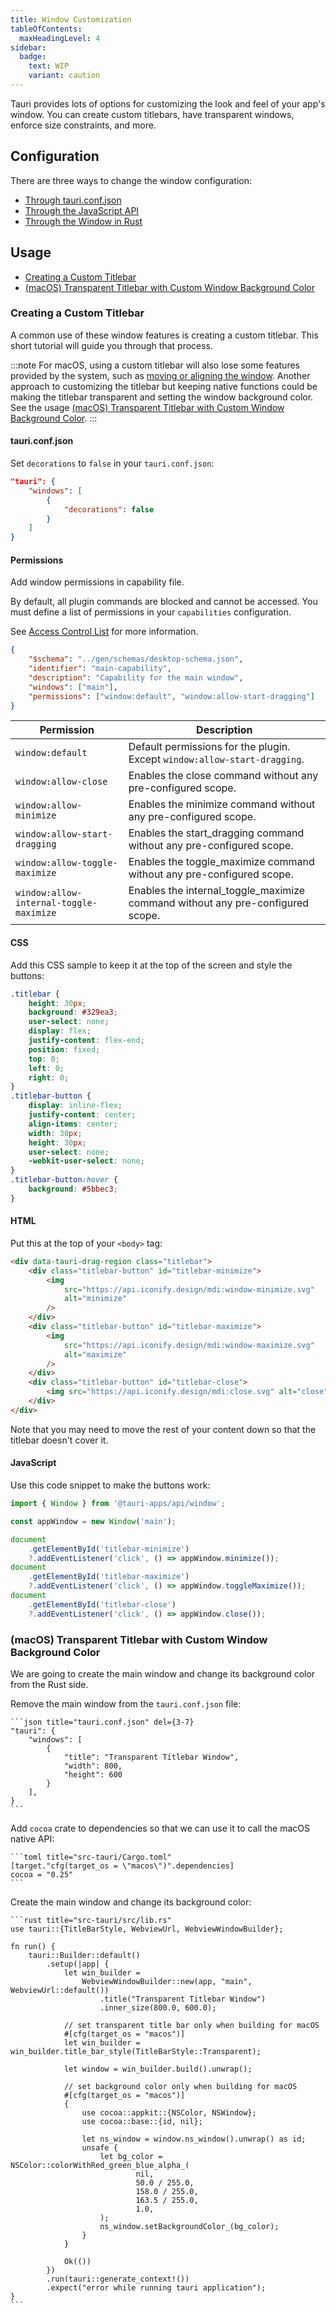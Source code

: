 ```yaml
---
title: Window Customization
tableOfContents:
  maxHeadingLevel: 4
sidebar:
  badge:
    text: WIP
    variant: caution
---
```



Tauri provides lots of options for customizing the look and feel of your app's window. You can create custom titlebars, have transparent windows, enforce size constraints, and more.

## Configuration

There are three ways to change the window configuration:

- <Icon name="external" class="inline-icon" /> [Through tauri.conf.json](/references/config/#windowconfig)
- <Icon name="external" class="inline-icon" /> [Through the JavaScript API](/references/js/core/namespacewindow/#window)
- <Icon name="external" class="inline-icon" /> [Through the Window in Rust](https://docs.rs/tauri/2.0.0-beta/tauri/window/struct.Window.html)

## Usage

- [Creating a Custom Titlebar](#creating-a-custom-titlebar)
- [(macOS) Transparent Titlebar with Custom Window Background Color](#macos-transparent-titlebar-with-custom-window-background-color)

### Creating a Custom Titlebar

A common use of these window features is creating a custom titlebar. This short tutorial will guide you through that process.

:::note
For macOS, using a custom titlebar will also lose some features provided by the system, such as [moving or aligning the window](https://support.apple.com/guide/mac-help/work-with-app-windows-mchlp2469/mac). Another approach to customizing the titlebar but keeping native functions could be making the titlebar transparent and setting the window background color. See the usage [(macOS) Transparent Titlebar with Custom Window Background Color](#macos-transparent-titlebar-with-custom-window-background-color).
:::

#### tauri.conf.json

Set `decorations` to `false` in your `tauri.conf.json`:

```json title="tauri.conf.json" {4}
"tauri": {
	"windows": [
		{
			"decorations": false
		}
	]
}
```

#### Permissions

Add window permissions in capability file.

By default, all plugin commands are blocked and cannot be accessed. You must define a list of permissions in your `capabilities` configuration.

See [Access Control List](/references/acl) for more information.

```json title="src-tauri/capabilities/main.json" ins={7-8}
{
	"$schema": "../gen/schemas/desktop-schema.json",
	"identifier": "main-capability",
	"description": "Capability for the main window",
	"windows": ["main"],
	"permissions": ["window:default", "window:allow-start-dragging"]
}
```

| Permission                              | Description                                                                    |
| --------------------------------------- | ------------------------------------------------------------------------------ |
| `window:default`                        | Default permissions for the plugin. Except `window:allow-start-dragging`.      |
| `window:allow-close`                    | Enables the close command without any pre-configured scope.                    |
| `window:allow-minimize`                 | Enables the minimize command without any pre-configured scope.                 |
| `window:allow-start-dragging`           | Enables the start_dragging command without any pre-configured scope.           |
| `window:allow-toggle-maximize`          | Enables the toggle_maximize command without any pre-configured scope.          |
| `window:allow-internal-toggle-maximize` | Enables the internal_toggle_maximize command without any pre-configured scope. |

#### CSS

Add this CSS sample to keep it at the top of the screen and style the buttons:

```css
.titlebar {
	height: 30px;
	background: #329ea3;
	user-select: none;
	display: flex;
	justify-content: flex-end;
	position: fixed;
	top: 0;
	left: 0;
	right: 0;
}
.titlebar-button {
	display: inline-flex;
	justify-content: center;
	align-items: center;
	width: 30px;
	height: 30px;
	user-select: none;
	-webkit-user-select: none;
}
.titlebar-button:hover {
	background: #5bbec3;
}
```

#### HTML

Put this at the top of your `<body>` tag:

```html
<div data-tauri-drag-region class="titlebar">
	<div class="titlebar-button" id="titlebar-minimize">
		<img
			src="https://api.iconify.design/mdi:window-minimize.svg"
			alt="minimize"
		/>
	</div>
	<div class="titlebar-button" id="titlebar-maximize">
		<img
			src="https://api.iconify.design/mdi:window-maximize.svg"
			alt="maximize"
		/>
	</div>
	<div class="titlebar-button" id="titlebar-close">
		<img src="https://api.iconify.design/mdi:close.svg" alt="close" />
	</div>
</div>
```

Note that you may need to move the rest of your content down so that the titlebar doesn't cover it.

#### JavaScript

Use this code snippet to make the buttons work:

```js
import { Window } from '@tauri-apps/api/window';

const appWindow = new Window('main');

document
	.getElementById('titlebar-minimize')
	?.addEventListener('click', () => appWindow.minimize());
document
	.getElementById('titlebar-maximize')
	?.addEventListener('click', () => appWindow.toggleMaximize());
document
	.getElementById('titlebar-close')
	?.addEventListener('click', () => appWindow.close());
```

### (macOS) Transparent Titlebar with Custom Window Background Color

We are going to create the main window and change its background color from the Rust side.

Remove the main window from the `tauri.conf.json` file:

    ```json title="tauri.conf.json" del={3-7}
    "tauri": {
    	"windows": [
    		{
    			"title": "Transparent Titlebar Window",
    			"width": 800,
    			"height": 600
    		}
    	],
    }
    ```

Add `cocoa` crate to dependencies so that we can use it to call the macOS native API:

    ```toml title="src-tauri/Cargo.toml"
    [target."cfg(target_os = \"macos\")".dependencies]
    cocoa = "0.25"
    ```

Create the main window and change its background color:

    ```rust title="src-tauri/src/lib.rs"
    use tauri::{TitleBarStyle, WebviewUrl, WebviewWindowBuilder};

    fn run() {
    	tauri::Builder::default()
    		.setup(|app| {
    			let win_builder =
    				WebviewWindowBuilder::new(app, "main", WebviewUrl::default())
    					.title("Transparent Titlebar Window")
    					.inner_size(800.0, 600.0);

    			// set transparent title bar only when building for macOS
    			#[cfg(target_os = "macos")]
    			let win_builder = win_builder.title_bar_style(TitleBarStyle::Transparent);

    			let window = win_builder.build().unwrap();

    			// set background color only when building for macOS
    			#[cfg(target_os = "macos")]
    			{
    				use cocoa::appkit::{NSColor, NSWindow};
    				use cocoa::base::{id, nil};

    				let ns_window = window.ns_window().unwrap() as id;
    				unsafe {
    					let bg_color = NSColor::colorWithRed_green_blue_alpha_(
    							nil,
    							50.0 / 255.0,
    							158.0 / 255.0,
    							163.5 / 255.0,
    							1.0,
    					);
    					ns_window.setBackgroundColor_(bg_color);
    				}
    			}

    			Ok(())
    		})
    		.run(tauri::generate_context!())
    		.expect("error while running tauri application");
    }
    ```
